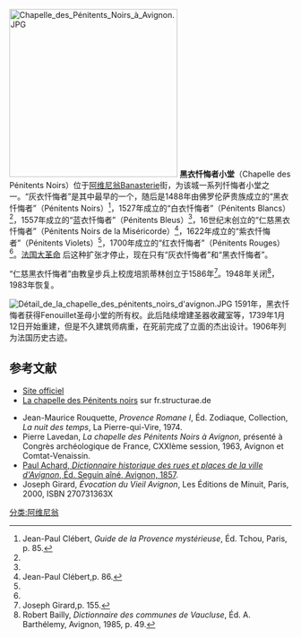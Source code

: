 [[Image:Chapelle_des_Pénitents_Noirs_à_Avignon.JPG|300px]]
'''黑衣忏悔者小堂'''（Chapelle des Pénitents Noirs）位于[[阿维尼翁|阿维尼翁]]Banasterie街，为该城一系列忏悔者小堂之一。“灰衣忏悔者”是其中最早的一个，随后是1488年由佛罗伦萨贵族成立的“黑衣忏悔者”（Pénitents Noirs）<ref name="Clébert85">Jean-Paul Clébert, ''Guide de la Provence mystérieuse'', Éd. Tchou, Paris, p. 85.</ref>，1527年成立的“白衣忏悔者”（Pénitents Blancs）<ref name="Clébert85"/>，1557年成立的“蓝衣忏悔者”（Pénitents Bleus）<ref name="Clébert85"/>，16世纪末创立的“仁慈黑衣忏悔者”（Pénitents Noirs de la Miséricorde）<ref name="Clébert86">Jean-Paul Clébert,p. 86.</ref>，1622年成立的“紫衣忏悔者”（Pénitents Violets）<ref name="Clébert86"/>，1700年成立的“红衣忏悔者”（Pénitents Rouges）<ref name="Clébert86"/>。[[法国大革命|法国大革命]] 后这种扩张才停止，现在只有“灰衣忏悔者”和“黑衣忏悔者”。

“仁慈黑衣忏悔者”由教皇步兵上校庞培凯蒂林创立于1586年<ref>Joseph Girard,p. 155.</ref>。1948年关闭<ref name="RB49">Robert Bailly, ''Dictionnaire des communes de Vaucluse'', Éd. A. Barthélemy, Avignon, 1985, p. 49.</ref>，1983年恢复。 

[[Image:Détail_de_la_chapelle_des_pénitents_noirs_d'avignon.JPG|thumb]]
1591年，黑衣忏悔者获得Fenouillet圣母小堂的所有权。此后陆续增建圣器收藏室等，1739年1月12日开始重建，但是不久建筑师病重，在死前完成了立面的杰出设计。1906年列为法国历史古迹。 

==参考文献==
* [http://www.penitents-noirs.fr/ Site officiel]
* [http://fr.structurae.de/structures/data/index.cfm?ID=s0014404 La chapelle des Pénitents noirs] sur fr.structurae.de
<references/>
* Jean-Maurice Rouquette, ''Provence Romane I'', Éd. Zodiaque, Collection, ''La nuit des temps'', La Pierre-qui-Vire, 1974. 
* Pierre Lavedan, ''La chapelle des Pénitents Noirs à Avignon'', présenté à Congrès archéologique de France, CXXIème session, 1963, Avignon et Comtat-Venaissin. 
*[http://books.google.fr/books?id=2YIEAAAAQAAJ&printsec=titlepage#v=onepage&q=&f=false Paul Achard, ''Dictionnaire historique des rues et places de la ville d'Avignon'', Éd. Seguin aîné, Avignon, 1857]{{Wayback|url=http://books.google.fr/books?id=2YIEAAAAQAAJ&printsec=titlepage#v=onepage&q=&f=false |date=20140427200340 }}. 
* Joseph Girard, ''Évocation du Vieil Avignon'', Les Éditions de Minuit, Paris, 2000, ISBN 270731363X
[[分类:阿维尼翁|分类:阿维尼翁]]
